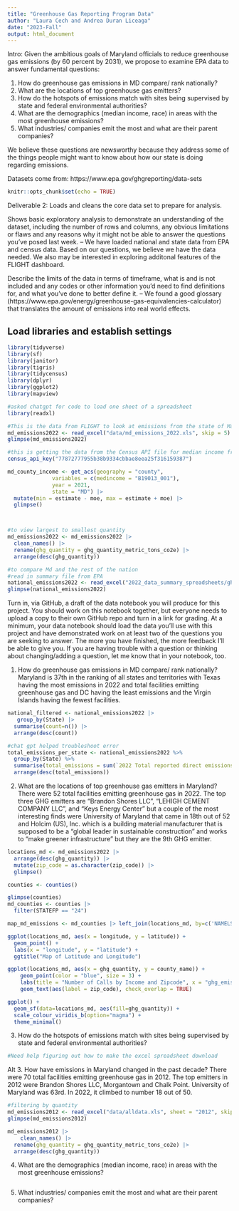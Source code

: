 ```yaml
---
title: "Greenhouse Gas Reporting Program Data"
author: "Laura Cech and Andrea Duran Liceaga"
date: "2023-Fall"
output: html_document
---
```


Intro: Given the ambitious goals of Maryland officials to reduce greenhouse gas emissions (by 60 percent by 2031), we propose to examine EPA data to answer fundamental questions:

1. How do greenhouse gas emissions in MD compare/ rank nationally? 
2. What are the locations of top greenhouse gas emitters?
3. How do the hotspots of emissions match with sites being supervised by state and federal environmental authorities? 
4. What are the demographics (median income, race) in areas with the most greenhouse emissions?
5. What industries/ companies emit the most and what are their parent companies? 

We believe these questions are newsworthy because they address some of the things people might want to know about how our state is doing regarding emissions.

Datasets come from: https://www.epa.gov/ghgreporting/data-sets

```r
knitr::opts_chunk$set(echo = TRUE)
```
 
Deliverable 2:
Loads and cleans the core data set to prepare for analysis. 

Shows basic exploratory analysis to demonstrate an understanding of the dataset, including the number of rows and columns, any obvious limitations or flaws and any reasons why it might not be able to answer the questions you've posed last week.
-- We have loaded national and state data from EPA and census data. Based on our questions, we believe we have the data needed. We also may be interested in exploring additonal features of the FLIGHT dashboard.

Describe the limits of the data in terms of timeframe, what is and is not included and any codes or other information you'd need to find definitions for, and what you've done to better define it.
-- We found a good glossary (https://www.epa.gov/energy/greenhouse-gas-equivalencies-calculator) that translates the amount of emissions into real world effects.

## Load libraries and establish settings


```r
library(tidyverse)
library(sf)
library(janitor)
library(tigris)
library(tidycensus)
library(dplyr)
library(ggplot2)
library(mapview)

```


```r
#asked chatgpt for code to load one sheet of a spreadsheet
library(readxl) 

#This is the data from FLIGHT to look at emissions from the state of Maryland
md_emissions2022 <- read_excel("data/md_emissions_2022.xls", skip = 5) 
glimpse(md_emissions2022)

#this is getting the data from the Census API file for median income from 2021 by County in the state of Maryland.
census_api_key("77872777955b38b9334cbbae8eea25f316159387")

md_county_income <- get_acs(geography = "county",
              variables = c(medincome = "B19013_001"),
              year = 2021,
              state = "MD") |> 
  mutate(min = estimate - moe, max = estimate + moe) |> 
  glimpse()




```
```r
#to view largest to smallest quantity
md_emissions2022 <- md_emissions2022 |> 
  clean_names() |> 
  rename(ghg_quantity = ghg_quantity_metric_tons_co2e) |> 
  arrange(desc(ghg_quantity))
```

```r
#to compare Md and the rest of the nation
#read in summary file from EPA
national_emissions2022 <- read_excel("2022_data_summary_spreadsheets/ghgp_data_by_year_2022.xlsx", sheet = "Direct Emitters", skip = 3) 
glimpse(national_emissions2022)
```

Turn in, via GitHub, a draft of the data notebook you will produce for this project. You should work on this notebook together, but everyone needs to upload a copy to their own GitHub repo and turn in a link for grading. At a minimum, your data notebook should load the data you'll use with this project and have demonstrated work on at least two of the questions you are seeking to answer. The more you have finished, the more feedback I'll be able to give you. If you are having trouble with a question or thinking about changing/adding a question, let me know that in your notebook, too.


1. How do greenhouse gas emissions in MD compare/ rank nationally? 
Maryland is 37th in the ranking of all states and territories with Texas having the most emissions in 2022 and total facilities emitting greenhouse gas and DC having the least emissions and the Virgin Islands having the fewest facilities.

```r
national_filtered <- national_emissions2022 |>
   group_by(State) |>  
  summarise(count=n()) |>
  arrange(desc(count))
```

```r
#chat gpt helped troubleshoot error
total_emissions_per_state <- national_emissions2022 %>%
  group_by(State) %>%
  summarise(total_emissions = sum(`2022 Total reported direct emissions`, na.rm = TRUE)) |>
  arrange(desc(total_emissions))
```

2. What are the locations of top greenhouse gas emitters in Maryland?
There were 52 total facilities emitting greenhouse gas in 2022.
The top three GHG emitters are "Brandon Shores LLC", "LEHIGH CEMENT COMPANY LLC", and "Keys Energy Center" but a couple of the most interesting finds were University of Maryland that came in 18th out of 52 and Holcim (US), Inc. which is a building material manufacturer that is supposed to be a "global leader in sustainable construction" and works to "make greener infrastructure" but they are the 9th GHG emitter.

```r
locations_md <- md_emissions2022 |> 
  arrange(desc(ghg_quantity)) |> 
  mutate(zip_code = as.character(zip_code)) |> 
  glimpse()

counties <- counties()

glimpse(counties)
md_counties <- counties |>
  filter(STATEFP == "24")

map_md_emissions <- md_counties |> left_join(locations_md, by=c('NAMELSAD'='county_name'))

ggplot(locations_md, aes(x = longitude, y = latitude)) +
  geom_point() +
  labs(x = "longitude", y = "latitude") +
  ggtitle("Map of Latitude and Longitude")

ggplot(locations_md, aes(x = ghg_quantity, y = county_name)) +
    geom_point(color = "blue", size = 3) +
    labs(title = "Number of Calls by Income and Zipcode", x = "ghg_emissons", y = "county_name") +
    geom_text(aes(label = zip_code), check_overlap = TRUE)

ggplot() +
  geom_sf(data=locations_md, aes(fill=ghg_quantity)) +
  scale_colour_viridis_b(option="magma") +
  theme_minimal()

```

3. How do the hotspots of emissions match with sites being supervised by state and federal environmental authorities? 

```r
#Need help figuring out how to make the excel spreadsheet download
```

Alt 3. How have emissions in Maryland changed in the past decade?
There were 70 total facilities emitting greenhouse gas in 2012.
The top emitters in 2012 were Brandon Shores LLC, Morgantown and Chalk Point. University of Maryland was 63rd. In 2022, it climbed to number 18 out of 50.


```r
#filtering by quantity
md_emissions2012 <- read_excel("data/alldata.xls", sheet = "2012", skip = 5) 
glimpse(md_emissions2012)

md_emissions2012 |>
    clean_names() |> 
  rename(ghg_quantity = ghg_quantity_metric_tons_co2e) |> 
  arrange(desc(ghg_quantity))
```


4. What are the demographics (median income, race) in areas with the most greenhouse emissions?

```r

```



5. What industries/ companies emit the most and what are their parent companies? 

```r

```

